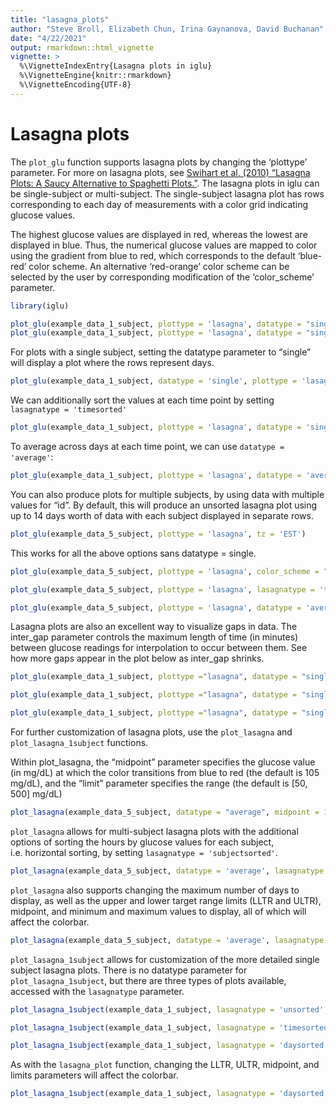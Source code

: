 ```yaml
---
title: "lasagna_plots"
author: "Steve Broll, Elizabeth Chun, Irina Gaynanova, David Buchanan"
date: "4/22/2021"
output: rmarkdown::html_vignette
vignette: >
  %\VignetteIndexEntry{Lasagna plots in iglu}
  %\VignetteEngine{knitr::rmarkdown}
  %\VignetteEncoding{UTF-8}
---
```



# Lasagna plots

The `plot_glu` function supports lasagna plots by changing the 'plottype' parameter. For more on lasagna plots, see [Swihart et al. (2010) "Lasagna Plots: A Saucy Alternative to Spaghetti Plots." ](https://doi.org/10.1097/ede.0b013e3181e5b06a).  The lasagna plots in iglu can be single-subject or multi-subject. The single-subject lasagna plot has rows corresponding to each day of measurements with a color grid indicating glucose values. 

The highest glucose values are displayed in red, whereas the lowest are displayed in blue. Thus, the numerical glucose values are mapped to color using the gradient from blue to red, which corresponds to the default ‘blue-red’ color scheme. An alternative ‘red-orange’ color scheme can be selected by the user by corresponding modification of the ‘color_scheme’ parameter.

```r
library(iglu)
```

```r
plot_glu(example_data_1_subject, plottype = 'lasagna', datatype = "single", tz = 'EST')
plot_glu(example_data_1_subject, plottype = 'lasagna', datatype = "single", color_scheme = "red-orange", tz = 'EST')
```

For plots with a single subject, setting the datatype parameter to "single" will display a plot where the rows represent days.

```r
plot_glu(example_data_1_subject, datatype = 'single', plottype = 'lasagna', tz = 'EST')
```

We can additionally sort the values at each time point by setting `lasagnatype = 'timesorted'`

```r
plot_glu(example_data_1_subject, plottype = 'lasagna', datatype = 'single', lasagnatype = 'timesorted', tz = 'EST')
```

To average across days at each time point, we can use `datatype = 'average'`:

```r
plot_glu(example_data_1_subject, plottype = 'lasagna', datatype = 'average', tz = 'EST')
```

You can also produce plots for multiple subjects, by using data with multiple values for "id". By default, this will produce an unsorted lasagna plot using up to 14 days worth of data with each subject displayed in separate rows.

```r
plot_glu(example_data_5_subject, plottype = 'lasagna', tz = 'EST')
```

This works for all the above options sans datatype = single.

```r
plot_glu(example_data_5_subject, plottype = 'lasagna', color_scheme = "red-orange", tz = 'EST')
```

```r
plot_glu(example_data_5_subject, plottype = 'lasagna', lasagnatype = 'timesorted', tz = 'EST')
```

```r
plot_glu(example_data_5_subject, plottype = 'lasagna', datatype = 'average', tz = 'EST')
```

Lasagna plots are also an excellent way to visualize gaps in data. The inter_gap parameter controls the maximum length of time (in minutes) between glucose readings for interpolation to occur between them. See how more gaps appear in the plot below as inter_gap shrinks.

```r
plot_glu(example_data_1_subject, plottype ="lasagna", datatype = "single", inter_gap = 150)
```

```r
plot_glu(example_data_1_subject, plottype ="lasagna", datatype = "single", inter_gap = 45)
```

```r
plot_glu(example_data_1_subject, plottype ="lasagna", datatype = "single", inter_gap = 15)
```

For further customization of lasagna plots, use the `plot_lasagna` and `plot_lasagna_1subject` functions. 

Within plot_lasagna, the "midpoint" parameter specifies the glucose value (in mg/dL) at which the color transitions from blue to red (the default is 105 mg/dL), and the "limit" parameter specifies the range (the default is [50, 500] mg/dL)

```r
plot_lasagna(example_data_5_subject, datatype = "average", midpoint = 140, limits = c(60,400), tz = 'EST')
```

`plot_lasagna` allows for multi-subject lasagna plots with the additional options of sorting the hours by glucose values for each subject, i.e. horizontal sorting, by setting
`lasagnatype = 'subjectsorted'`.

```r
plot_lasagna(example_data_5_subject, datatype = 'average', lasagnatype = 'subjectsorted', tz = 'EST')
```

`plot_lasagna` also supports changing the maximum number of days to display, as well as the upper and lower target range limits (LLTR and ULTR), midpoint, and minimum and maximum values to display, all of which will affect the colorbar.

```r
plot_lasagna(example_data_5_subject, datatype = 'average', lasagnatype = 'subjectsorted', LLTR = 100, ULTR = 180, midpoint = 150, limits = c(80, 500), tz = 'EST')
```

`plot_lasagna_1subject` allows for customization of the more detailed single subject lasagna plots. There is no datatype parameter for `plot_lasagna_1subject`, but there are three types of plots available, accessed with the `lasagnatype` parameter.

```r
plot_lasagna_1subject(example_data_1_subject, lasagnatype = 'unsorted', tz = 'EST')
```

```r
plot_lasagna_1subject(example_data_1_subject, lasagnatype = 'timesorted', tz = 'EST')
```

```r
plot_lasagna_1subject(example_data_1_subject, lasagnatype = 'daysorted', tz = 'EST')
```

As with the `lasagna_plot` function, changing the LLTR, ULTR, midpoint, and limits parameters will affect the colorbar.

```r
plot_lasagna_1subject(example_data_1_subject, lasagnatype = 'daysorted', midpoint = 150, limits = c(80,500), tz = 'EST')
```
